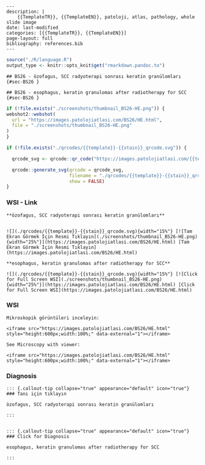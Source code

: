

```comment
---
description: |
    {{TemplateTR}}, {{TemplateEN}}, patoloji, atlas, pathology, whole slide image
date: last-modified
categories: [{{TemplateTR}}, {{TemplateEN}}]
page-layout: full
bibliography: references.bib
---
```







```r
source("./R/language.R")
output_type <- knitr::opts_knit$get("rmarkdown.pandoc.to")
```


```asis
## BS26 - özofagus, SCC radyoterapi sonrası keratin granülomları {#sec-BS26 }
```


```asis
## BS26 - esophagus, keratin granulomas after radiotherapy for SCC {#sec-BS26 }
```






```r
if (!file.exists("./screenshots/thumbnail_BS26-HE.png")) {
webshot2::webshot(
  url = "https://images.patolojiatlasi.com/BS26/HE.html",
  file = "./screenshots/thumbnail_BS26-HE.png"
)
}
```



```r
if (!file.exists("./qrcodes/{{template}}-{{stain}}_qrcode.svg")) {

  qrcode_svg <- qrcode::qr_code("https://images.patolojiatlasi.com/{{template}}/{{stain}}.html")

  qrcode::generate_svg(qrcode = qrcode_svg,
                       filename = "./qrcodes/{{template}}-{{stain}}_qrcode.svg",
                       show = FALSE)
}
```





::::: panel-tabset


### WSI - Link







```asis

**özofagus, SCC radyoterapi sonrası keratin granülomları**


![](./qrcodes/{{template}}-{{stain}}_qrcode.svg){width="15%"} [![Tam Ekran Görmek İçin Resmi Tıklayın](./screenshots/thumbnail_BS26-HE.png){width="25%"}](https://images.patolojiatlasi.com/BS26/HE.html) [Tam Ekran Görmek İçin Resmi Tıklayın](https://images.patolojiatlasi.com/BS26/HE.html)
```

```asis

**esophagus, keratin granulomas after radiotherapy for SCC**

![](./qrcodes/{{template}}-{{stain}}_qrcode.svg){width="15%"} [![Click for Full Screen WSI](./screenshots/thumbnail_BS26-HE.png){width="25%"}](https://images.patolojiatlasi.com/BS26/HE.html) [Click for Full Screen WSI](https://images.patolojiatlasi.com/BS26/HE.html)

```





### WSI








```asis
Mikroskopik görüntüleri inceleyin:

<iframe src="https://images.patolojiatlasi.com/BS26/HE.html" style="height:600px;width:100%;" data-external="1"></iframe>

```





```asis

See Microscopy with viewer:

<iframe src="https://images.patolojiatlasi.com/BS26/HE.html" style="height:600px;width:100%;" data-external="1"></iframe>

```





### Diagnosis


```asis


::: {.callout-tip collapse="true" appearance="default" icon="true"}
### Tanı için tıklayın

özofagus, SCC radyoterapi sonrası keratin granülomları

:::


```


```asis


::: {.callout-tip collapse="true" appearance="default" icon="true"}
### Click for Diagnosis

esophagus, keratin granulomas after radiotherapy for SCC

:::

```









:::::









